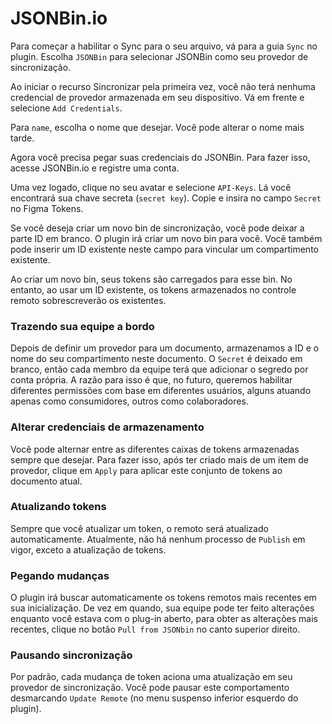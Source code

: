 # JSONBin.io

Para começar a habilitar o Sync para o seu arquivo, vá para a guia `Sync` no plugin. Escolha `JSONBin` para selecionar JSONBin como seu provedor de sincronização.

Ao iniciar o recurso Sincronizar pela primeira vez, você não terá nenhuma credencial de provedor armazenada em seu dispositivo. Vá em frente e selecione `Add Credentials`.

Para `name`, escolha o nome que desejar. Você pode alterar o nome mais tarde.

Agora você precisa pegar suas credenciais do JSONBin. Para fazer isso, acesse JSONBin.io e registre uma conta.

Uma vez logado, clique no seu avatar e selecione `API-Keys`. Lá você encontrará sua chave secreta (`secret key`). Copie e insira no campo `Secret` no Figma Tokens.

Se você deseja criar um novo bin de sincronização, você pode deixar a parte ID em branco. O plugin irá criar um novo bin para você. Você também pode inserir um ID existente neste campo para vincular um compartimento existente.


<Callout emoji="💡">
  Ao criar um novo bin, seus tokens são carregados para esse bin. No entanto, ao usar um ID existente, os tokens armazenados no controle remoto sobrescreverão os existentes.
</Callout>

### Trazendo sua equipe a bordo

Depois de definir um provedor para um documento, armazenamos a ID e o nome do seu compartimento neste documento. O `Secret` é deixado em branco, então cada membro da equipe terá que adicionar o segredo por conta própria. A razão para isso é que, no futuro, queremos habilitar diferentes permissões com base em diferentes usuários, alguns atuando apenas como consumidores, outros como colaboradores.

### Alterar credenciais de armazenamento

Você pode alternar entre as diferentes caixas de tokens armazenadas sempre que desejar. Para fazer isso, após ter criado mais de um item de provedor, clique em `Apply` para aplicar este conjunto de tokens ao documento atual.

### Atualizando tokens

Sempre que você atualizar um token, o remoto será atualizado automaticamente. Atualmente, não há nenhum processo de `Publish` em vigor, exceto a atualização de tokens.

### Pegando mudanças

O plugin irá buscar automaticamente os tokens remotos mais recentes em sua inicialização. De vez em quando, sua equipe pode ter feito alterações enquanto você estava com o plug-in aberto, para obter as alterações mais recentes, clique no botão `Pull from JSONbin` no canto superior direito.

### Pausando sincronização

Por padrão, cada mudança de token aciona uma atualização em seu provedor de sincronização. Você pode pausar este comportamento desmarcando `Update Remote` (no menu suspenso inferior esquerdo do plugin).